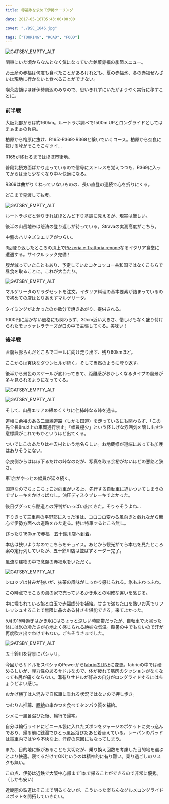 ---
title: 赤福氷を求めて伊勢ツーリング

date: 2017-05-16T05:43:00+00:00

cover: "./DSC_1046.jpg"

tags: ["TOURING", "ROAD", "FOOD"]
---

![GATSBY_EMPTY_ALT](./DSC_1046.jpg)

関東にいた頃からなんとなく気になっていた銘菓赤福の季節メニュー。

お土産の赤福は何度も食べたことがあるけれども、夏の赤福氷、冬の赤福ぜんざいは現地に行かないと食べることができない。

喫茶店舗はほぼ伊勢周辺のみなので、思いきれずにいたがようやく実行に移すことに。

### 前半戦

大阪北部からは約160km。ルートラボ調べで1500m UPとロングライドとしてはまぁまぁの負荷。

柏原から檜原に抜け、R165>R369>R368と繋いでいくコース。柏原から奈良に抜ける峠がそこそこキツイ…

R165が終わるまではほぼ市街地。

普段北摂方面ばかり走っているので信号にストレスを覚えつつも、R369に入ってからは車も少なくなり中々快適になる。

R369は曲がりくねっていないものの、長い直登の連続で心を折りにくる。

どこまで見渡しても坂。

![GATSBY_EMPTY_ALT](./DSC_1041.jpg)

ルートラボだと登りきればほとんど下り基調に見えるが、現実は厳しい。

後半の山岳地帯は怒涛の登り返しが待っている。Stravaの実測高度がこちら。

中盤のハリネズミエリアがつらい。

3回登り返したところの頂上で<a href="http://renone.jp/" target="_blank">Pizzeria e Trattoria renone</a>なるイタリア食堂に遭遇する。サイクルラック完備！

腹が減っていたこともあり、予定していたコケコッコー共和国ではなくこちらで昼食を取ることに。これが大当たり。

![GATSBY_EMPTY_ALT](./DSC_1045.jpg)

マルゲリータのサラダセットを注文。イタリア料理の基本要素が詰まっているので初めての店はとりあえずマルゲリータ。

タイミングがよかったのか数分で焼きあがり、提供される。

1000円に届かない価格にも関わらず、30cm近い大きさ、惜しげもなく盛り付けられたモッツァレラチーズが口の中で主張してくる。美味い！

### 後半戦

お腹も膨らんだところでゴールに向け走り出す、残り60kmほど。

ここからは爽快なダウンヒルが続く。そして当然のように登り返す。

後半から景色のスケールが変わってきて、距離感がおかしくなるタイプの風景が多々見られるようになってくる。

![GATSBY_EMPTY_ALT](./DSC_1042.jpg)

![GATSBY_EMPTY_ALT](./DSC_1043.jpg)

そして、山岳エリアの締めくくりに仁柿峠なる峠を通る。

道幅に余裕のある二車線道路（しかも国道）を走っているにも関わらず、「この先全長8m以上の車両通行禁止」「幅員極少」という怪しげな雰囲気を醸し出す注意標識がこれでもかというほど出てくる。

ついでにこのあたりは神去村という地名らしい。お地蔵様が道端にあっても加護はありそうにない。

奈良側からはほぼ下るだけの峠なのだが、写真を取る余裕がないほどの悪路と狭さ。

車1台がやっとの幅員が延々続く。

国道なのでちょこちょこ対向車がいる上、先行する自動車に追いついてしまうのでブレーキをかけっぱなし。油圧ディスクブレーキでよかった。

後日ググったら酷道との評判がいっぱい出てきた。そりゃそうよね…

下りきって三重県の平野部に入った後は、コロコロ変わる風向きと戯れながら無心で伊勢方面への道路をひた走る。特に特筆するところ無し。

ぴったり160kmで赤福　五十鈴川店へ到着。

本店は狭いようなのでこちらをチョイス。あとから観光がてら本店を見たところ案の定行列していたが、五十鈴川店は並ばずオーダー完了。

風流な建物の中で念願の赤福氷をいただく。

![GATSBY_EMPTY_ALT](./DSC_1046.jpg)

シロップは甘みが強いが、抹茶の風味がしっかり感じられる。氷もふわっふわ。

この時点でそこらの海の家で売っているかき氷との明確な違いを感じる。

中に埋もれている餡と白玉で赤福成分を補給。甘さで満ちた口を熱いお茶でリフレッシュすることで無限に品のある甘さを堪能できる。来てよかった。

5月の15時過ぎはかき氷にはちょっと涼しい時間帯だったが、自転車で火照った体には氷の冷たさが心地よく感じられる絶妙な気温。酷暑の中でもないので汗が再度吹き出すわけでもない。ごちそうさまでした。

![GATSBY_EMPTY_ALT](./DSC_1047.jpg)

五十鈴川を背景にパシャリ。

今回からサドルをスペシャのPowerから<a href="http://amzn.to/2rmMmda" target="_blank">fabricのLINE</a>に変更。fabricの中では硬めらしいが、弾力性のあるサドルなので、体が疲れて筋肉のクッションがなくなっても尻が痛くならない。溝有りサドルが好みの自分がロングライドするにはちょうどよい感じ。

おかげ横丁は人混みで自転車に乗れる状況ではないので押し歩き。

つむりん推薦、<a href="http://www.okageyokocho.co.jp/tenpo.php?no=3" target="_blank">豚捨</a>の串かつを食べてタンパク質を補給。

シメに一風呂浴びた後、輪行で帰宅。

自分は輪行ライドにビニール袋に入れたズボンをジャージのポケットに突っ込んでおり、帰る前に銭湯でひとっ風呂浴びたあと着替えている。レーパンのパッドは電車内ではやや不快な上、汗疹の原因にもなってしまう。

また、目的地に駅があることも大切だが、乗り換え回数を考慮した目的地を選ぶとより快適。寝てるだけでOKというのは精神的に有り難い。乗り過ごしのリスクも無い。

この点、伊勢は近鉄で大阪中心部まで1本で帰ることができるので非常に優秀。（しかも安い）

近畿圏の鉄道はそこまで明るくないが、こういった楽ちんなグルメロングライドスポットを開拓していきたい。

<LinkBox isAmazonLink url="https://www.amazon.co.jp/dp/B01564NZ42/" />
